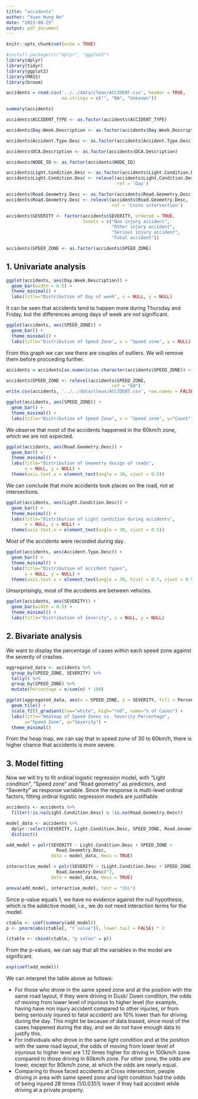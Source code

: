```yaml
---
title: "accidents"
author: "Xuan Hung Ho"
date: "2023-08-25"
output: pdf_document
---
```


```r
knitr::opts_chunk$set(echo = TRUE)

#install.packages(c("dplyr", "ggplot2")
library(dplyr)
library(tidyr)
library(ggplot2)
library(MASS)
library(broom)
```


```r
accidents = read.csv('../../data/clean/ACCIDENT.csv', header = TRUE, 
                     na.strings = c("", "NA", "Unknown"))

summary(accidents)
```

```r
accidents$ACCIDENT_TYPE <- as.factor(accidents$ACCIDENT_TYPE)

accidents$Day.Week.Description <- as.factor(accidents$Day.Week.Description)

accidents$Accident.Type.Desc <- as.factor(accidents$Accident.Type.Desc)

accidents$DCA.Description <- as.factor(accidents$DCA.Description)

accidents$NODE_ID <- as.factor(accidents$NODE_ID)

accidents$Light.Condition.Desc <- as.factor(accidents$Light.Condition.Desc)
accidents$Light.Condition.Desc <- relevel(accidents$Light.Condition.Desc,
                                          ref = 'Day')

accidents$Road.Geometry.Desc <- as.factor(accidents$Road.Geometry.Desc)
accidents$Road.Geometry.Desc <- relevel(accidents$Road.Geometry.Desc, 
                                        ref = 'Cross intersection')

accidents$SEVERITY <- factor(accidents$SEVERITY, ordered = TRUE, 
                             levels = c("Non injury accident", 
                                        "Other injury accident", 
                                        "Serious injury accident", 
                                        "Fatal accident"))

accidents$SPEED_ZONE <- as.factor(accidents$SPEED_ZONE)
```

## 1. Univariate analysis

```r
ggplot(accidents, aes(Day.Week.Description)) + 
  geom_bar(width = 0.5) +
  theme_minimal() +
  labs(title="Distribution of Day of week", x = NULL, y = NULL)
```

It can be seen that accidents tend to happen more during Thursday and Friday, but the differences among days of week are not significant.

```r
ggplot(accidents, aes(SPEED_ZONE)) + 
  geom_bar() +
  theme_minimal() +
  labs(title="Distribution of Speed Zone", x = "Speed zone", y = NULL)
```

From this graph we can see there are couples of outliers. We will remove them before procceding further.

```r
accidents = accidents[as.numeric(as.character(accidents$SPEED_ZONE)) < 200, ]

accidents$SPEED_ZONE <- relevel(accidents$SPEED_ZONE, 
                                        ref = "60")
write.csv(accidents, '../../data/clean/ACCIDENT.csv', row.names = FALSE)

ggplot(accidents, aes(SPEED_ZONE)) + 
  geom_bar() +
  theme_minimal() +
  labs(title="Distribution of Speed Zone", x = "Speed zone", y="Count")
```
We observe that most of the accidents happened in the 60km/h zone, which we are not expected.

```r
ggplot(accidents, aes(Road.Geometry.Desc)) + 
  geom_bar() +
  theme_minimal() +
  labs(title="Distribution of Geometry design of roads", 
       x = NULL, y = NULL) +
  theme(axis.text.x = element_text(angle = 30, vjust = 0.5))
```

We can conclude that more accidents took places on the road, not at intersections.

```r
ggplot(accidents, aes(Light.Condition.Desc)) + 
  geom_bar() +
  theme_minimal() +
  labs(title="Distribution of Light condition during accidents", 
       x = NULL, y = NULL) +
  theme(axis.text.x = element_text(angle = 30, vjust = 0.5))
```

Most of the accidents were recorded during day.

```r
ggplot(accidents, aes(Accident.Type.Desc)) + 
  geom_bar() +
  theme_minimal() +
  labs(title="Distribution of accident types", 
       x = NULL, y = NULL) +
  theme(axis.text.x = element_text(angle = 30, hjust = 0.7, vjust = 0.9))
```

Unsurprisingly, most of the accidents are between vehicles.

```r
ggplot(accidents, aes(SEVERITY)) + 
  geom_bar(width = 0.5) +
  theme_minimal() +
  labs(title="Distribution of Severity", x = NULL, y = NULL)
```

## 2. Bivariate analysis

We want to display the percentage of cases within each speed zone against the severity of crashes.

```r
aggregated_data <- accidents %>%
  group_by(SPEED_ZONE, SEVERITY) %>%
  tally() %>%
  group_by(SPEED_ZONE) %>%
  mutate(Percentage = n/sum(n) * 100)

ggplot(aggregated_data, aes(x = SPEED_ZONE, y = SEVERITY, fill = Percentage)) +
  geom_tile() + 
  scale_fill_gradient(low="white", high="red", name="% of Cases") + 
  labs(title="Heatmap of Speed Zones vs. Severity Percentage", 
       x="Speed Zone", y="Severity") + 
  theme_minimal()
```

From the heap map, we can say that in speed zone of 30 to 60km/h, there is higher chance that accidents is more severe.

## 3. Model fitting

Now we will try to fit ordinal logistic regression model, with "Light condition", "Speed zone" and "Road geometry" as predictors, and "Severity" as response variable. Since the response is multi-level ordinal factors, fitting ordinal logistic regression models are justifiable.

```r
accidents <- accidents %>%
  filter(!is.na(Light.Condition.Desc) & !is.na(Road.Geometry.Desc))

model_data <- accidents %>%
  dplyr::select(SEVERITY, Light.Condition.Desc, SPEED_ZONE, Road.Geometry.Desc) %>%
  distinct()

add_model = polr(SEVERITY ~ Light.Condition.Desc + SPEED_ZONE + 
                   Road.Geometry.Desc,
                 data = model_data, Hess = TRUE)

interactive_model = polr(SEVERITY ~ (Light.Condition.Desc + SPEED_ZONE + 
                   Road.Geometry.Desc)^2,
                 data = model_data, Hess = TRUE)

anova(add_model, interactive_model, test = "Chi")
```

Since p-value equals 1, we have no evidence against the null hypothesis, which is the addictive model, i.e., we do not need interaction terms for the model.


```r
ctable <- coef(summary(add_model))
p <- pnorm(abs(ctable[, "t value"]), lower.tail = FALSE) * 2

(ctable <- cbind(ctable, "p value" = p))
```
From the p-values, we can say that all the variables in the model are significant.

```r
exp(coef(add_model))
```

We can interpret the table above as follows:

- For those who drove in the same speed zone and at the position with the same road layout, if they were driving in Dusk/ Dawn condition, the odds of moving from lower level of injurious to higher level (for example, having have non injury accident compared to other injuries, or from being seriously injured to fatal accident) are 10% lower than for driving during the day. This might be because of data biased, since most of the cases happened during the day, and we do not have enough data to justify this.
- For individuals who drove in the same light condition and at the position with the same road layout, the odds of moving from lower level of injurious to higher level are 1.12 times higher for driving in 100km/h zone compared to those driving in 60km/h zone. For other zone, the odds are lower, except for 80km/h zone, at which the odds are nearly equal.
- Comparing to those faced accidents at Cross intersection, people driving in area with same speed zone and light condition had the odds of being injured 28 times (1/0.0351) lower if they had accident while driving at a private property.